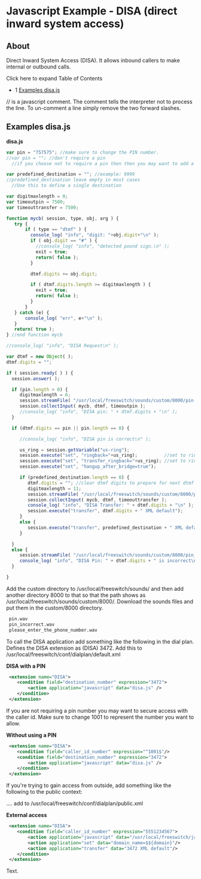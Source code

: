 
# Javascript Example - DISA (direct inward system access) 

 

## About

Direct Inward System Access (DISA). It allows inbound callers to make internal or outbound calls.

Click here to expand Table of Contents

* 1 [Examples disa.js](#-freeswitch--javascript-example---disa-direct-inward-system-access-)

// is a javascript comment. The comment tells the interpreter not to process the line. To un-comment a line simply remove the two forward slashes.

## Examples disa.js

**disa.js**

```js
var pin = "757575"; //make sure to change the PIN number.
//var pin = ""; //don't require a pin
  //if you choose not to require a pin then then you may want to add a dialplan condition for a specific caller id

var predefined_destination = ""; //example: 9999
//predefined_destination leave empty in most cases
  //Use this to define a single destination

var digitmaxlength = 0;
var timeoutpin = 7500;
var timeouttransfer = 7500;

function mycb( session, type, obj, arg ) {
   try {
       if ( type == "dtmf" ) {
         console_log( "info", "digit: "+obj.digit+"\n" );
         if ( obj.digit == "#" ) {
           //console_log( "info", "detected pound sign.\n" );
           exit = true;
           return( false );
         }

         dtmf.digits += obj.digit;

         if ( dtmf.digits.length >= digitmaxlength ) {
           exit = true;
           return( false );
         }
       }
   } catch (e) {
       console_log( "err", e+"\n" );
   }
   return( true );
} //end function mycb

//console_log( "info", "DISA Request\n" );

var dtmf = new Object( );
dtmf.digits = "";

if ( session.ready( ) ) {
  session.answer( );

  if (pin.length > 0) {
     digitmaxlength = 6;
     session.streamFile( "/usr/local/freeswitch/sounds/custom/8000/pin.wav", mycb, "dtmf");
     session.collectInput( mycb, dtmf, timeoutpin );
     //console_log( "info", "DISA pin: " + dtmf.digits + "\n" );
  }

  if (dtmf.digits == pin || pin.length == 0) {

     //console_log( "info", "DISA pin is correct\n" );

     us_ring = session.getVariable("us-ring");
     session.execute("set", "ringback="+us_ring);          //set to ringtone
     session.execute("set", "transfer_ringback="+us_ring); //set to ringtone
     session.execute("set", "hangup_after_bridge=true");

     if (predefined_destination.length == 0) {
        dtmf.digits = ""; //clear dtmf digits to prepare for next dtmf request
        digitmaxlength = 11;
        session.streamFile( "/usr/local/freeswitch/sounds/custom/8000/please_enter_the_phone_number.wav", mycb, "dtmf");
        session.collectInput( mycb, dtmf, timeouttransfer );
        console_log( "info", "DISA Transfer: " + dtmf.digits + "\n" );
        session.execute("transfer", dtmf.digits + " XML default");
     }
     else {
        session.execute("transfer", predefined_destination + " XML default");
     }

  }
  else {
     session.streamFile( "/usr/local/freeswitch/sounds/custom/8000/pin_incorrect.wav", mycb, "dtmf");
     console_log( "info", "DISA Pin: " + dtmf.digits + " is incorrect\n" );
  }

}
```

Add the custom directory to /usr/local/freeswitch/sounds/ and then add another directory 8000 to that so that the path shows as /usr/local/freeswitch/sounds/custom/8000/. Download the sounds files and put them in the custom/8000 directory.

```xml
 pin.wav
 pin_incorrect.wav
 please_enter_the_phone_number.wav
```

To call the DISA application add something like the following in the dial plan. Defines the DISA extension as (DISA) 3472\. Add this to /usr/local/freeswitch/conf/dialplan/default.xml

**DISA with a PIN**

```xml
 <extension name="DISA">
 	<condition field="destination_number" expression="3472">
 		<action application="javascript" data="disa.js" /> 
 	</condition>
 </extension>
```

If you are not requiring a pin number you may want to secure access with the caller id. Make sure to change 1001 to represent the number you want to allow.

**Without using a PIN**

```xml
 <extension name="DISA">
 	<condition field="caller_id_number" expression="^1001$"/>
 	<condition field="destination_number" expression="3472">
 		<action application="javascript" data="disa.js" /> 
 	</condition>
 </extension>
```

If you're trying to gain access from outside, add something like the following to the public context:

.... add to /usr/local/freeswitch/conf/dialplan/public.xml

**External access**

```xml
 <extension name="DISA">
 	<condition field="caller_id_number" expression="5551234567">
 		<action application="javascript" data="/usr/local/freeswitch/java/disa.js" /> 
 		<action application="set" data="domain_name=$${domain}"/>
 		<action application="transfer" data="3472 XML default"/>
 	</condition>
 </extension>
```

  
Text.


